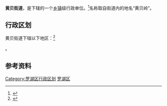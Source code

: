 {{中国乡级行政区
|景观照片文件名 = Shenzhen Wenjindu Port.JPG
|景观照片描述 = [[文锦渡口岸|文锦渡口岸]]
|汉语拼音 = 
|其他语言 = 
|其他语言名称 = 
|旧称 = 
|地名出处 = 
|位置图文件名 = 
|位置图描述 = 
|自定义图片= 
|建置时间 = 
|政府驻地 = 
|毗邻 = 
|总面积 = 
|总人口 = 
|总人口年份 = 
|户籍人口 = 
|户籍人口年份 = 
|常住人口 = 
|常住人口年份 = 
|人口密度 = 
|GDP = 
|GDP年份 = 
|邮政编码 = 
|电话区号 = 755
|官方网站 = 
|网站名称 = 
|44/03/03/002/000}}

'''黄贝街道'''，是{{PRC admin/fullname|44/03/03/002/000|3}}下辖的一个[[乡镇|乡镇]]级行政单位。<ref>{{PRC admin/ref sgc|{{PRC admin/parent|44/03/03/002/000}}}}</ref>名称取自街道内的地名“黄贝岭”。

== 行政区划 ==

黄贝街道下辖以下地区：<ref>{{PRC admin/ref sgc|44/03/03/002/000}}</ref>

{{PRC admin/children|44/03/03/002/000}}。

== 参考资料 ==

{{reflist}}

{{深圳市罗湖区行政区划}}
{{广东行政区划小作品}}
[[Category:罗湖区行政区划|Category:罗湖区行政区划]]
[[Category:深圳街道_(行政区划)|罗湖区]]